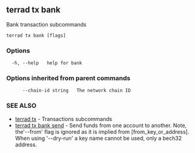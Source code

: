 ## terrad tx bank

Bank transaction subcommands

```
terrad tx bank [flags]
```

### Options

```
  -h, --help   help for bank
```

### Options inherited from parent commands

```
      --chain-id string   The network chain ID
```

### SEE ALSO

* [terrad tx](terrad_tx.md)	 - Transactions subcommands
* [terrad tx bank send](terrad_tx_bank_send.md)	 - Send funds from one account to another. 
		Note, the'--from' flag is ignored as it is implied from [from_key_or_address].
		When using '--dry-run' a key name cannot be used, only a bech32 address.



